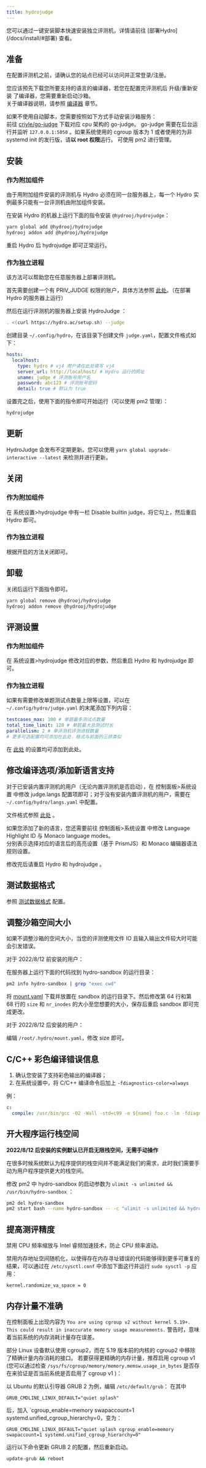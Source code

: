 ```yaml
---
title: hydrojudge
---
```


<Callout>
您可以通过一键安装脚本快速安装独立评测机，详情请前往 [部署Hydro](/docs/install/#部署) 查看。
</Callout>

## 准备

在配置评测机之前，请确认您的站点已经可以访问并正常登录/注册。

您应该预先下载您所要支持的语言的编译器，若您在配置完评测机后 升级/重新安装 了编译器，您需要重新启动沙箱。  
关于编译器说明，请参照 [编译器](/docs/install/compiler) 章节。

如果不使用自动脚本，您需要按照如下方式手动安装沙箱服务：  
前往 [criyle/go-judge](https://github.com/criyle/go-judge/releases) 下载对应 cpu 架构的 go-judge。
go-judge 需要在后台运行并监听 `127.0.0.1:5050` 。如果系统使用的 cgroup 版本为 1 或者使用的为非 systemd init 的发行版，请**以 root 权限**运行。
可使用 pm2 进行管理。

## 安装

### 作为附加组件

<Callout>
由于用附加组件安装的评测机与 Hydro 必须在同一台服务器上，每一个 Hydro 实例最多只能有一台评测机由附加组件安装。
</Callout>

在安装 Hydro 的机器上运行下面的指令安装 `@hydrooj/hydrojudge`：

```sh
yarn global add @hydrooj/hydrojudge
hydrooj addon add @hydrooj/hydrojudge
```

重启 Hydro 后 hydrojudge 即可正常运行。

### 作为独立进程

<Callout>
该方法可以帮助您在任意服务器上部署评测机。
</Callout>

首先需要创建一个有 PRIV_JUDGE 权限的账户，具体方法参照 [此处](/docs/system/cli/#创建评测账号)。（在部署 Hydro 的服务器上运行）  

然后在运行评测机的服务器上安装 HydroJudge ：

```sh
. <(curl https://hydro.ac/setup.sh) --judge
```

创建目录 `~/.config/hydro`，在该目录下创建文件 `judge.yaml`，配置文件格式如下：

```yaml
hosts:
  localhost:
    type: hydro # vj4 用户请在此处填写 vj4
    server_url: http://localhost/ # Hydro 运行的网址
    uname: judge # 评测账号用户名
    password: abc123 # 评测账号密码
    detail: true # 默认为 true
```

设置完之后，使用下面的指令即可开始运行（可以使用 pm2 管理）：

```sh
hydrojudge
```

## 更新

HydroJudge 会发布不定期更新。您可以使用 `yarn global upgrade-interactive --latest` 来检测并进行更新。

## 关闭

### 作为附加组件

在 系统设置>hydrojudge 中有一栏 Disable builtin judge，将它勾上，然后重启 Hydro 即可。

### 作为独立进程

根据开启的方法关闭即可。

## 卸载

关闭后运行下面指令即可。

```sh
yarn global remove @hydrooj/hydrojudge
hydrooj addon remove @hydrooj/hydrojudge
```

## 评测设置

### 作为附加组件

在 系统设置>hydrojudge 修改对应的参数，然后重启 Hydro 和 hydrojudge 即可。

### 作为独立进程

如果有需要修改单题测试点数量上限等设置，可以在 `~/.config/hydro/judge.yaml` 的末尾添加下列内容：

```yaml
testcases_max: 100 # 单题最多测试点数量
total_time_limit: 120 # 单题最大总测试时长
parallelism: 2 # 单评测机评测进程数量
# 更多可选配置均可添加在此处，格式与前面的三排类似
```

在 [此处](https://github.com/hydro-dev/Hydro/blob/9c0afa38e3e6fa886ab9e9237847893fa6714392/packages/hydrojudge/src/config.ts#L12) 的设置均可添加到此处。

## 修改编译选项/添加新语言支持

对于已安装内置评测机的用户（无论内置评测机是否启动），在 控制面板>系统设置 中修改 judge.langs 配置项即可；对于没有安装内置评测机的用户，需要在 `~/.config/hydro/langs.yaml` 中配置。

文件格式参照 [此处](https://github.com/hydro-dev/Hydro/blob/71bb2f0b517be8f6966f97f835f2521f179b3d84/packages/hydrooj/setting.yaml#L12) 。

如果您添加了新的语言，您还需要前往 控制面板>系统设置 中修改 Language Highlight ID 与 Monaco language modes。  
分别表示选择对应的语言后的高亮设置（基于 PrismJS）和 Monaco 编辑器语法规则设置。

修改完后请重启 Hydro 和 hydrojudge 。

## 测试数据格式

参照 [测试数据格式](/docs/user/problem/#测试数据格式) 配置。

## 调整沙箱空间大小

<Callout type="warn">
如果不调整沙箱的空间大小，当您的评测使用文件 IO 且输入输出文件较大时可能会引发错误。
</Callout>

对于 2022/8/12 前安装的用户：

在服务器上运行下面的代码找到 hydro-sandbox 的运行目录：
```sh
pm2 info hydro-sandbox | grep "exec cwd"
```

将 [mount.yaml](https://github.com/criyle/go-judge/blob/master/mount.yaml) 下载并放置在 sandbox 的运行目录下。然后修改第 64 行和第 68 行的 `size` 和 `nr_inodes` 的大小至您想要的大小，保存后重启 sandbox 即可完成更改。

对于 2022/8/12 后安装的用户：

编辑 `/root/.hydro/mount.yaml`，修改 size 即可。

## C/C++ 彩色编译错误信息

1. 确认您安装了支持彩色输出的编译器；
2. 在系统设置中，将 C/C++ 编译命令后加上 `-fdiagnostics-color=always`

例：

```yml
c:
  compile: /usr/bin/gcc -O2 -Wall -std=c99 -o ${name} foo.c -lm -fdiagnostics-color=always
```

## 开大程序运行栈空间

**2022/8/12 后安装的实例默认已开启无限栈空间，无需手动操作**

在很多时候系统默认为程序提供的栈空间并不能满足我们的需求，此时我们需要手动为用户程序提供更大的栈空间。

修改 pm2 中 hydro-sandbox 的启动参数为 `ulimit -s unlimited && /usr/bin/hydro-sandbox` ：

```sh
pm2 del hydro-sandbox
pm2 start bash --name hydro-sandbox -- -c "ulimit -s unlimited && hydro-sandbox" 
```

## 提高测评精度

禁用 CPU 频率缩放与 Intel 睿频加速技术，防止 CPU 频率波动。

禁用内存地址空间随机化，以使得存在内存寻址错误的代码能够得到更多可重复的结果，可以通过在 `/etc/sysctl.conf` 中添加下面这行并运行 `sudo sysctl -p` 应用：

```
kernel.randomize_va_space = 0
```

## 内存计量不准确

在控制面板上出现内容为 `You are using cgroup v2 without kernel 5.19+. This could result in inaccurate memory usage measurements.` 警告时，意味着当前系统的内存消耗计量存在误差。

部分 Linux 设备默认使用 cgroup2，而在 5.19 版本前的内核的 cgroup2 中移除了精确计量内存消耗的接口。
若要获得更精确的内存计量，推荐启用 cgroup v1 (您可以通过检查 `/sys/fs/cgroup/memory/memory.memsw.usage_in_bytes` 是否存在来验证是否当前系统是否启用了 cgroup v1 )：

以 Ubuntu 的默认引导器 GRUB 2 为例，编辑 `/etc/default/grub`：
在其中 

```
GRUB_CMDLINE_LINUX_DEFAULT="quiet splash"
```

后，加入 `cgroup_enable=memory swapaccount=1 systemd.unified_cgroup_hierarchy=0，变为：

```
GRUB_CMDLINE_LINUX_DEFAULT="quiet splash cgroup_enable=memory swapaccount=1 systemd.unified_cgroup_hierarchy=0"
```

运行以下命令更新 GRUB 2 的配置，然后重新启动。

```sh
update-grub && reboot
```
